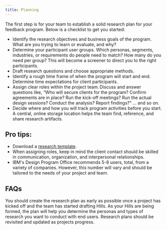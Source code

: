 ```yaml
---
title: Planning
---
```


<PageDescription>

The first step is for your team to establish a solid research plan for your feedback program. Below is a checklist to get you started:

</PageDescription>

<Row className="bullets">
<Column colMd={7} colLg={7}>

- Identify the research objectives and business goals of the program. What are you trying to learn or evaluate, and why?
- Determine your participant user groups. Which personas, segments, industries, or requirements do people need to match? How many do you need per group? This will become a screener to direct you to the right participants.
- Draft research questions and choose appropriate methods.
- Identify a rough time frame of when the program will start and end. Determine time expectations for client participants.
- Assign clear roles within the project team. Discuss and answer questions like, “Who will secure clients for the program? Confirm agreements are in place? Run the kick-off meetings? Run the actual design sessions? Conduct the analysis? Report findings?” … and so on.
- Decide where and how you will track program activities before you start. A central, online storage location helps the team find, reference, and share research artifacts.

</Column>
</Row>

## Pro tips:

- Download a [research template](/research-in-practice/plan-for-success#get-started).
- When assigning roles, keep in mind the client contact should be skilled in communication, organization, and interpersonal relationships.
- IBM's Design Program Office recommends 5-8 users, total, from a variety of companies. However, this number will vary and should be tailored to the needs of your project and team.

## FAQs

<Accordion>
  <AccordionItem
    className="bx--type-body-long-02"
    title="When should a team create their research plan?"
  >
    You should create the research plan as early as possible once a project has
    kicked off and the team has started drafting Hills. As your Hills are being
    formed, the plan will help you determine the personas and types of research
    you want to conduct with end users. Research plans should be revisited and
    updated as projects progress.
  </AccordionItem>
</Accordion>
